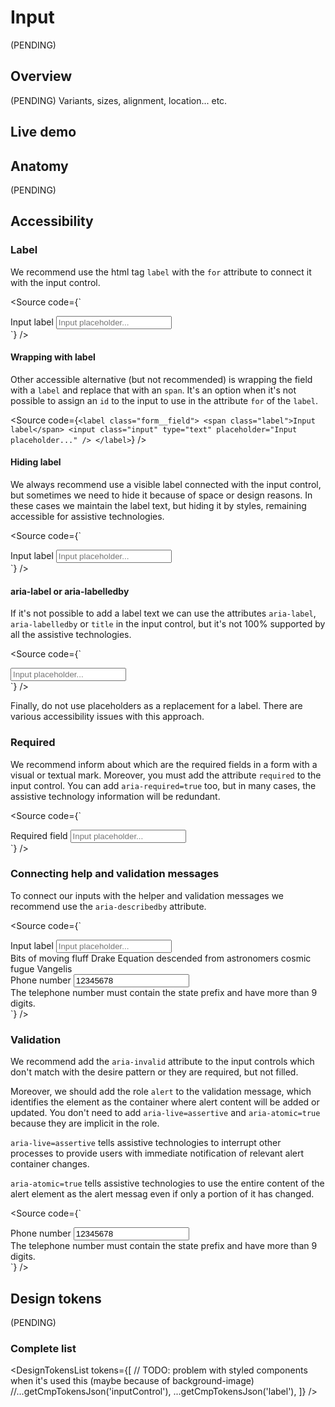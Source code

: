 


<Meta title="Components/Input" />

# Input

(PENDING)

## Overview

(PENDING) Variants, sizes, alignment, location... etc.

## Live demo

<LiveDemo
  story={Stories.Example}
  urlHtml="https://devoinc.github.io/genesys-styles/?path=/docs/components-input--docs"
  urlReact="https://devoinc.github.io/genesys-ui/?path=/docs/components-form-input--docs"
/>

## Anatomy

(PENDING)

## Accessibility

### Label

We recommend use the html tag `label` with the `for` attribute to connect it with the input control.

<Source
  code={`
<div class="form__field">
    <label for="input-id-acc-1" class="label">
      Input label
    </label>
    <input
      id="input-id-acc-1"
      class="input"
      type="text"
      placeholder="Input placeholder..."
    />
</div>
  `}
/>

#### Wrapping with label

Other accessible alternative (but not recommended) is wrapping the field with a `label` and replace that with an `span`.
It's an option when it's not possible to assign an `id` to the input to use in the attribute `for` of the `label`.

<Source
  code={`
<label class="form__field">
    <span class="label">Input label</span>
    <input class="input" type="text" placeholder="Input placeholder..." />
</label>
  `}
/>

#### Hiding label

We always recommend use a visible label connected with the input control, but sometimes we need to hide it because
of space or design reasons. In these cases we maintain the label text, but hiding it by styles, remaining accessible
for assistive technologies.

<Source
  code={`
<div class="form__field">
    <label for="input-id-acc-2" class="label label--hide">
      Input label
    </label>
    <input
      id="input-id-acc-2"
      class="input"
      type="text"
      placeholder="Input placeholder..."
    />
</div>
  `}
/>

#### aria-label or aria-labelledby

If it's not possible to add a label text we can use the attributes `aria-label`, `aria-labelledby` or `title`
in the input control, but it's not 100% supported by all the assistive technologies.

<Source
  code={`
<div class="form__field">
    <input
      id="input-id-acc-2"
      class="input"
      type="text"
      aria-label="Input label"
      placeholder="Input placeholder..."
    />
</div>
  `}
/>

Finally, do not use placeholders as a replacement for a label. There are various accessibility issues with this approach.

### Required

We recommend inform about which are the required fields in a form with a visual or textual mark.
Moreover, you must add the attribute `required` to the input control. You can add
`aria-required=true` too, but in many cases, the assistive technology information will be redundant.

<Source
  code={`
<div class="form__field form__field--required">
    <label for="input-id-required" class="label">
      Required field
    </label>
    <input
      class="input"
      id="input-id-required"
      placeholder="Input placeholder..."
      required
      type="text"
    />
</div>
  `}
/>

### Connecting help and validation messages

To connect our inputs with the helper and validation messages we recommend use the `aria-describedby` attribute.

<Source
  code={`
<div class="form">
    <div class="form__field">
      <label for="input-id-helper" class="label">
        Input label
      </label>
      <input
        aria-describedby="input-id-helper-message"
        id="input-id-helper"
        class="input"
        type="text"
        placeholder="Input placeholder..."
      />
      <div class="form__helper" id="input-id-helper-message">
        Bits of moving fluff Drake Equation descended from astronomers cosmic
        fugue Vangelis
      </div>
    </div>
    <div class="form__field form__field--error">
      <label for="input-id-error" class="label">
        Phone number
      </label>
      <input
        aria-describedby="input-id-error-message"
        aria-invalid="true"
        id="input-id-error"
        class="input"
        type="text"
        placeholder="Enter the phone number..."
        value="12345678"
      />
      <div class="form__validation" id="input-id-error-message">
        The telephone number must contain the state prefix and have more than 9
        digits.
      </div>
    </div>
</div>
  `}
/>

### Validation

We recommend add the `aria-invalid` attribute to the input controls which don't match with the desire pattern
or they are required, but not filled.

Moreover, we should add the role `alert` to the validation message, which identifies the element as
the container where alert content will be added or updated. You don't need to add `aria-live=assertive` and
`aria-atomic=true` because they are implicit in the role.

`aria-live=assertive` tells assistive technologies to interrupt other processes to provide users with
immediate notification of relevant alert container changes.

`aria-atomic=true` tells assistive technologies to use the entire content of the alert element as the alert messag
even if only a portion of it has changed.

<Source
  code={`
<div class="form__field form__field--error">
    <label for="input-id-error" class="label">
      Phone number
    </label>
    <input
      aria-describedby="input-id-error-message"
      aria-invalid="true"
      id="input-id-error"
      class="input"
      type="text"
      placeholder="Enter the phone number..."
      value="12345678"
    />
    <div role="alert" class="form__validation" id="input-id-error-message">
      The telephone number must contain the state prefix and have more than 9
      digits.
    </div>
</div>
  `}
/>

## Design tokens

(PENDING)

### Complete list

<DesignTokensList
  tokens={[
    // TODO: problem with styled components when it's used this (maybe because of background-image)
    //...getCmpTokensJson('inputControl'),
    ...getCmpTokensJson('label'),
  ]}
/>
